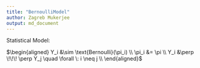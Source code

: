 ```yaml
---
title: "BernoulliModel"
author: Zagreb Mukerjee
output: md_document
---
```


<script type="text/javascript" async
  src="https://cdnjs.cloudflare.com/ajax/libs/mathjax/2.7.1/MathJax.js?...">
</script>

Statistical Model: 

$\begin{aligned}
Y_i &\sim \text{Bernoulli}(\pi_i) \\
\pi_i &= \pi  \\
Y_i &\perp \!\!\! \perp Y_j \quad \forall \: i \neq j \\
\end{aligned}$
